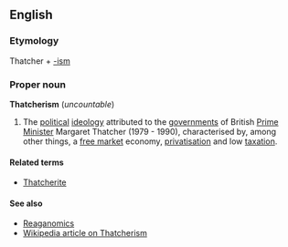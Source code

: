 ==English==
===Etymology===
Thatcher + [[-ism]]

===Proper noun===
'''Thatcherism''' (''uncountable'')

#The [[political]] [[ideology]] attributed to the [[government]]s of British [[prime minister|Prime Minister]] Margaret Thatcher (1979 - 1990), characterised by, among other things, a [[free market]] economy, [[privatisation]] and low [[taxation]].

====Related terms====
*[[Thatcherite]]

====See also====
*[[Reaganomics]]
*[[en:Thatcherism|Wikipedia article on Thatcherism]]